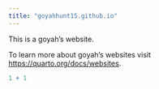 ```yaml
---
title: "goyahhunt15.github.io"
---
```


This is a goyah's website.

To learn more about goyah's websites visit <https://quarto.org/docs/websites>.

```r
1 + 1
```
